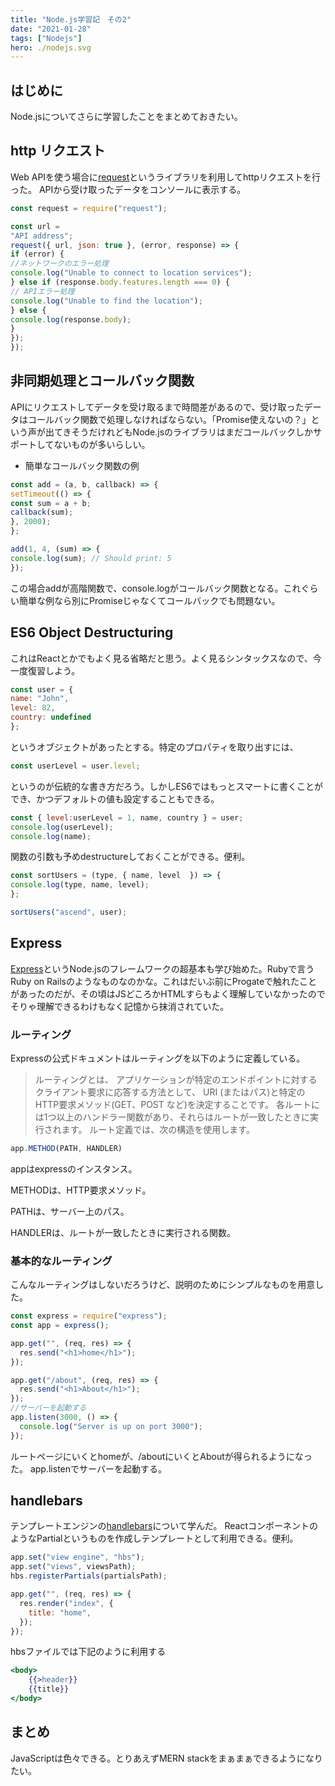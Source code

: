 ```yaml
---
title: "Node.js学習記　その2"
date: "2021-01-28"
tags: ["Nodejs"]
hero: ./nodejs.svg
---
```


## はじめに
Node.jsについてさらに学習したことをまとめておきたい。

## http リクエスト
 Web APIを使う場合に[request](https://www.npmjs.com/package/request)というライブラリを利用してhttpリクエストを行った。
 APIから受け取ったデータをコンソールに表示する。
 
```js:title=app.js
const request = require("request");

const url =
"API address";
request({ url, json: true }, (error, response) => {
if (error) {
//ネットワークのエラー処理
console.log("Unable to connect to location services");
} else if (response.body.features.length === 0) {
// APIエラー処理
console.log("Unable to find the location");
} else {
console.log(response.body);
}
});
});
```

## 非同期処理とコールバック関数

 APIにリクエストしてデータを受け取るまで時間差があるので、受け取ったデータはコールバック関数で処理しなければならない。「Promise使えないの？」という声が出てきそうだけれどもNode.jsのライブラリはまだコールバックしかサポートしてないものが多いらしい。
 
 - 簡単なコールバック関数の例

```js:title=callback.js
const add = (a, b, callback) => {
setTimeout(() => {
const sum = a + b;
callback(sum);
}, 2000);
};

add(1, 4, (sum) => {
console.log(sum); // Should print: 5
});
```

この場合addが高階関数で、console.logがコールバック関数となる。これぐらい簡単な例なら別にPromiseじゃなくてコールバックでも問題ない。


## ES6 Object Destructuring
 これはReactとかでもよく見る省略だと思う。よく見るシンタックスなので、今一度復習しよう。
 
```js:title=object.js
const user = {
name: "John",
level: 82,
country: undefined
};
```
というオブジェクトがあったとする。特定のプロパティを取り出すには、
```js:title=object.js
const userLevel = user.level;
```
というのが伝統的な書き方だろう。しかしES6ではもっとスマートに書くことができ、かつデフォルトの値も設定することもできる。

```js:title=object.js
const { level:userLevel = 1, name, country } = user;
console.log(userLevel);
console.log(name);
```

関数の引数も予めdestructureしておくことができる。便利。

```js:title=object.js
const sortUsers = (type, { name, level  }) => {
console.log(type, name, level);
};

sortUsers("ascend", user);
```

## Express

[Express](https://expressjs.com/)というNode.jsのフレームワークの超基本も学び始めた。Rubyで言うRuby on Railsのようなものなのかな。これはだいぶ前にProgateで触れたことがあったのだが、その頃はJSどころかHTMLすらもよく理解していなかったのでそりゃ理解できるわけもなく記憶から抹消されていた。

### ルーティング
Expressの公式ドキュメントはルーティングを以下のように定義している。

>ルーティングとは、
>アプリケーションが特定のエンドポイントに対するクライアント要求に応答する方法として、
>URI (またはパス)と特定のHTTP要求メソッド(GET、POST など)を決定することです。
>各ルートには1つ以上のハンドラー関数があり、それらはルートが一致したときに実行されます。
ルート定義では、次の構造を使用します。

```js:title=app.js
app.METHOD(PATH, HANDLER)
```
appはexpressのインスタンス。

METHODは、HTTP要求メソッド。

PATHは、サーバー上のパス。

HANDLERは、ルートが一致したときに実行される関数。

### 基本的なルーティング
こんなルーティングはしないだろうけど、説明のためにシンプルなものを用意した。
```js:title=app.js
const express = require("express");
const app = express();

app.get("", (req, res) => {
  res.send("<h1>home</h1>");
});

app.get("/about", (req, res) => {
  res.send("<h1>About</h1>");
});
//サーバーを起動する
app.listen(3000, () => {
  console.log("Server is up on port 3000");
});
```
ルートページにいくとhomeが、/aboutにいくとAboutが得られるようになった。
app.listenでサーバーを起動する。

## handlebars
テンプレートエンジンの[handlebars](https://www.npmjs.com/package/handlebars)について学んだ。
ReactコンポーネントのようなPartialというものを作成しテンプレートとして利用できる。便利。

```js:title=app.js
app.set("view engine", "hbs");
app.set("views", viewsPath);
hbs.registerPartials(partialsPath);

app.get("", (req, res) => {
  res.render("index", {
    title: "home",
  });
});
```
hbsファイルでは下記のように利用する
```html:title=index.hbs
<body>
    {{>header}} 
    {{title}}
</body>
```

## まとめ

JavaScriptは色々できる。とりあえずMERN stackをまぁまぁできるようになりたい。